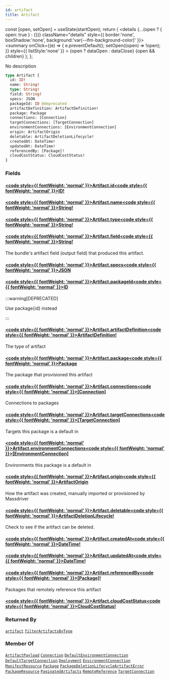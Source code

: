 ```yaml
---
id: artifact
title: Artifact
---
```









  const [open, setOpen] = useState(startOpen);
  return (
    <details {...(open ? { open: true } : {})} className="details" style={{ border:'none', boxShadow:'none', background:'var(--ifm-background-color)' }}>
      <summary
        onClick={(e) => {
          e.preventDefault();
          setOpen((open) => !open);
        }}
        style={{ listStyle:'none' }}
      >
      {open ? dataOpen : dataClose}
      </summary>
      {open && children}
    </details>
  );
};








No description


```graphql
type Artifact {
  id: ID!
  name: String!
  type: String!
  field: String!
  specs: JSON
  packageId: ID @deprecated
  artifactDefinition: ArtifactDefinition!
  package: Package
  connections: [Connection]
  targetConnections: [TargetConnection]
  environmentConnections: [EnvironmentConnection]
  origin: ArtifactOrigin
  deletable: ArtifactDeletionLifecycle!
  createdAt: DateTime!
  updatedAt: DateTime!
  referencedBy: [Package]!
  cloudCostStatus: CloudCostStatus!
}
```




### Fields

#### [<code style={{ fontWeight: 'normal' }}>Artifact.<b>id</b></code>](#)<Bullet />[<code style={{ fontWeight: 'normal' }}><b>ID!</b></code>](/swapi/types/scalars/id.mdx) <Badge class="badge badge--secondary badge--non_null" text="non-null"/> <Badge class="badge badge--secondary " text="scalar"/> 



#### [<code style={{ fontWeight: 'normal' }}>Artifact.<b>name</b></code>](#)<Bullet />[<code style={{ fontWeight: 'normal' }}><b>String!</b></code>](/swapi/types/scalars/string.mdx) <Badge class="badge badge--secondary badge--non_null" text="non-null"/> <Badge class="badge badge--secondary " text="scalar"/> 



#### [<code style={{ fontWeight: 'normal' }}>Artifact.<b>type</b></code>](#)<Bullet />[<code style={{ fontWeight: 'normal' }}><b>String!</b></code>](/swapi/types/scalars/string.mdx) <Badge class="badge badge--secondary badge--non_null" text="non-null"/> <Badge class="badge badge--secondary " text="scalar"/> 



#### [<code style={{ fontWeight: 'normal' }}>Artifact.<b>field</b></code>](#)<Bullet />[<code style={{ fontWeight: 'normal' }}><b>String!</b></code>](/swapi/types/scalars/string.mdx) <Badge class="badge badge--secondary badge--non_null" text="non-null"/> <Badge class="badge badge--secondary " text="scalar"/> 
The bundle's artifact field (output field) that produced this artifact.


#### [<code style={{ fontWeight: 'normal' }}>Artifact.<b>specs</b></code>](#)<Bullet />[<code style={{ fontWeight: 'normal' }}><b>JSON</b></code>](/swapi/types/scalars/json.mdx) <Badge class="badge badge--secondary " text="scalar"/> 



#### [<code style={{ fontWeight: 'normal' }}>Artifact.<b>packageId</b></code>](#)<Bullet />[<code style={{ fontWeight: 'normal' }}><b>ID</b></code>](/swapi/types/scalars/id.mdx) <Badge class="badge badge--secondary badge--deprecated" text="deprecated"/> <Badge class="badge badge--secondary " text="scalar"/> 
:::warning[DEPRECATED]

Use package&#x007B;id&#x007D; instead

:::


#### [<code style={{ fontWeight: 'normal' }}>Artifact.<b>artifactDefinition</b></code>](#)<Bullet />[<code style={{ fontWeight: 'normal' }}><b>ArtifactDefinition!</b></code>](/swapi/types/objects/artifact-definition.mdx) <Badge class="badge badge--secondary badge--non_null" text="non-null"/> <Badge class="badge badge--secondary " text="object"/> 
The type of artifact


#### [<code style={{ fontWeight: 'normal' }}>Artifact.<b>package</b></code>](#)<Bullet />[<code style={{ fontWeight: 'normal' }}><b>Package</b></code>](/swapi/types/objects/package.mdx) <Badge class="badge badge--secondary " text="object"/> 
The package that provisioned this artifact


#### [<code style={{ fontWeight: 'normal' }}>Artifact.<b>connections</b></code>](#)<Bullet />[<code style={{ fontWeight: 'normal' }}><b>[Connection]</b></code>](/swapi/types/objects/connection.mdx) <Badge class="badge badge--secondary " text="list"/> <Badge class="badge badge--secondary " text="object"/> 
Connections to packages


#### [<code style={{ fontWeight: 'normal' }}>Artifact.<b>targetConnections</b></code>](#)<Bullet />[<code style={{ fontWeight: 'normal' }}><b>[TargetConnection]</b></code>](/swapi/types/objects/target-connection.mdx) <Badge class="badge badge--secondary " text="list"/> <Badge class="badge badge--secondary " text="object"/> 
Targets this package is a default in


#### [<code style={{ fontWeight: 'normal' }}>Artifact.<b>environmentConnections</b></code>](#)<Bullet />[<code style={{ fontWeight: 'normal' }}><b>[EnvironmentConnection]</b></code>](/swapi/types/objects/environment-connection.mdx) <Badge class="badge badge--secondary " text="list"/> <Badge class="badge badge--secondary " text="object"/> 
Environments this package is a default in


#### [<code style={{ fontWeight: 'normal' }}>Artifact.<b>origin</b></code>](#)<Bullet />[<code style={{ fontWeight: 'normal' }}><b>ArtifactOrigin</b></code>](/swapi/types/enums/artifact-origin.mdx) <Badge class="badge badge--secondary " text="enum"/> 
How the artifact was created, manually imported or provisioned by Massdriver


#### [<code style={{ fontWeight: 'normal' }}>Artifact.<b>deletable</b></code>](#)<Bullet />[<code style={{ fontWeight: 'normal' }}><b>ArtifactDeletionLifecycle!</b></code>](/swapi/types/objects/artifact-deletion-lifecycle.mdx) <Badge class="badge badge--secondary badge--non_null" text="non-null"/> <Badge class="badge badge--secondary " text="object"/> 
Check to see if the artifact can be deleted.


#### [<code style={{ fontWeight: 'normal' }}>Artifact.<b>createdAt</b></code>](#)<Bullet />[<code style={{ fontWeight: 'normal' }}><b>DateTime!</b></code>](/swapi/types/scalars/date-time.mdx) <Badge class="badge badge--secondary badge--non_null" text="non-null"/> <Badge class="badge badge--secondary " text="scalar"/> 



#### [<code style={{ fontWeight: 'normal' }}>Artifact.<b>updatedAt</b></code>](#)<Bullet />[<code style={{ fontWeight: 'normal' }}><b>DateTime!</b></code>](/swapi/types/scalars/date-time.mdx) <Badge class="badge badge--secondary badge--non_null" text="non-null"/> <Badge class="badge badge--secondary " text="scalar"/> 



#### [<code style={{ fontWeight: 'normal' }}>Artifact.<b>referencedBy</b></code>](#)<Bullet />[<code style={{ fontWeight: 'normal' }}><b>[Package]!</b></code>](/swapi/types/objects/package.mdx) <Badge class="badge badge--secondary badge--non_null" text="non-null"/> <Badge class="badge badge--secondary " text="object"/> 
Packages that remotely reference this artifact


#### [<code style={{ fontWeight: 'normal' }}>Artifact.<b>cloudCostStatus</b></code>](#)<Bullet />[<code style={{ fontWeight: 'normal' }}><b>CloudCostStatus!</b></code>](/swapi/types/enums/cloud-cost-status.mdx) <Badge class="badge badge--secondary badge--non_null" text="non-null"/> <Badge class="badge badge--secondary " text="enum"/> 







### Returned By

[`artifact`](/swapi/operations/queries/artifact.mdx)  <Badge class="badge badge--secondary badge--relation" text="query"/><Bullet />[`filterArtifactsByType`](/swapi/operations/queries/filter-artifacts-by-type.mdx)  <Badge class="badge badge--secondary badge--relation" text="query"/>

### Member Of

[`ArtifactPayload`](/swapi/types/objects/artifact-payload.mdx)  <Badge class="badge badge--secondary badge--relation" text="object"/><Bullet />[`Connection`](/swapi/types/objects/connection.mdx)  <Badge class="badge badge--secondary badge--relation" text="object"/><Bullet />[`DefaultEnvironmentConnection`](/swapi/types/objects/default-environment-connection.mdx)  <Badge class="badge badge--secondary badge--relation" text="object"/><Bullet />[`DefaultTargetConnection`](/swapi/types/objects/default-target-connection.mdx)  <Badge class="badge badge--secondary badge--relation" text="object"/><Bullet />[`Deployment`](/swapi/types/objects/deployment.mdx)  <Badge class="badge badge--secondary badge--relation" text="object"/><Bullet />[`EnvironmentConnection`](/swapi/types/objects/environment-connection.mdx)  <Badge class="badge badge--secondary badge--relation" text="object"/><Bullet />[`ManifestResource`](/swapi/types/objects/manifest-resource.mdx)  <Badge class="badge badge--secondary badge--relation" text="object"/><Bullet />[`Package`](/swapi/types/objects/package.mdx)  <Badge class="badge badge--secondary badge--relation" text="object"/><Bullet />[`PackageDeletionLifecycleArtifactError`](/swapi/types/objects/package-deletion-lifecycle-artifact-error.mdx)  <Badge class="badge badge--secondary badge--relation" text="object"/><Bullet />[`PackageResource`](/swapi/types/objects/package-resource.mdx)  <Badge class="badge badge--secondary badge--relation" text="object"/><Bullet />[`PaginatedArtifacts`](/swapi/types/objects/paginated-artifacts.mdx)  <Badge class="badge badge--secondary badge--relation" text="object"/><Bullet />[`RemoteReference`](/swapi/types/objects/remote-reference.mdx)  <Badge class="badge badge--secondary badge--relation" text="object"/><Bullet />[`TargetConnection`](/swapi/types/objects/target-connection.mdx)  <Badge class="badge badge--secondary badge--relation" text="object"/>
